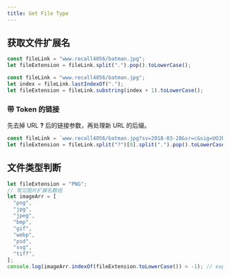 ```yaml
---
title: Get File Type
---
```


## 获取文件扩展名

```javascript
const fileLink = "www.recall4056/batman.jpg";
let fileExtension = fileLink.split(".").pop().toLowerCase();
```

```javascript
const fileLink = "www.recall4056/batman.jpg";
let index = fileLink.lastIndexOf(".");
let fileExtension = fileLink.substring(index + 1).toLowerCase();
```

### 带 Token 的链接

先去掉 URL **?** 后的链接参数，再处理新 URL 的后缀。

```javascript
const fileLink = `www.recall4056/batman.jpg?sv=2018-03-28&sr=c&sig=UOJbzOqTBTKYZtnyT3%2FDQ%2FrdFMFTlbpNij%2B3%2B0MU%2FSg%3D&se=2022-05-03T15%3A58%3A12Z&sp=rl`;
let fileExtension = fileLink.split("?")[0].split(".").pop().toLowerCase();
```

## 文件类型判断

```javascript
let fileExtension = "PNG";
// 常见图片扩展名数组
let imageArr = [
  "png",
  "jpg",
  "jpeg",
  "bmp",
  "gif",
  "webp",
  "psd",
  "svg",
  "tiff",
];
console.log(imageArr.indexOf(fileExtension.toLowerCase()) > -1); // expected: true
```
